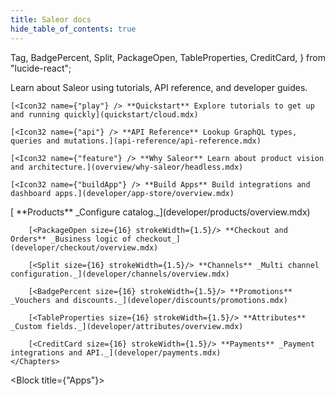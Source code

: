 ```yaml
---
title: Saleor docs
hide_table_of_contents: true
---
```



  Tag,
  BadgePercent,
  Split,
  PackageOpen,
  TableProperties,
  CreditCard,
} from "lucide-react";

<Tiles />

Learn about Saleor using tutorials, API reference, and developer guides.

<CardGrid>

    [<Icon32 name={"play"} /> **Quickstart** Explore tutorials to get up and running quickly](quickstart/cloud.mdx)

    [<Icon32 name={"api"} /> **API Reference** Lookup GraphQL types, queries and mutations.](api-reference/api-reference.mdx)

    [<Icon32 name={"feature"} /> **Why Saleor** Learn about product vision and architecture.](overview/why-saleor/headless.mdx)

    [<Icon32 name={"buildApp"} /> **Build Apps** Build integrations and dashboard apps.](developer/app-store/overview.mdx)

</CardGrid>

<Block title="Core concepts" >
    <Chapters >
        [<Tag size={16} strokeWidth={1.5}/> **Products** _Configure catalog._](developer/products/overview.mdx)

        [<PackageOpen size={16} strokeWidth={1.5}/> **Checkout and Orders** _Business logic of checkout_](developer/checkout/overview.mdx)

        [<Split size={16} strokeWidth={1.5}/> **Channels** _Multi channel configuration._](developer/channels/overview.mdx)

        [<BadgePercent size={16} strokeWidth={1.5}/> **Promotions** _Vouchers and discounts._](developer/discounts/promotions.mdx)

        [<TableProperties size={16} strokeWidth={1.5}/> **Attributes** _Custom fields._](developer/attributes/overview.mdx)

        [<CreditCard size={16} strokeWidth={1.5}/> **Payments** _Payment integrations and API._](developer/payments.mdx)
    </Chapters>

</Block>

<Block title={"Apps"}>
  <Apps />
</Block>

